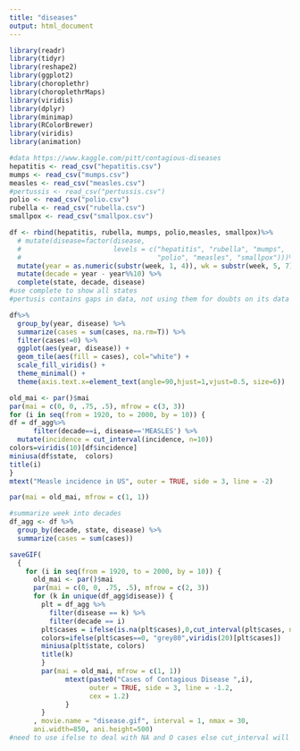 ```yaml
---
title: "diseases"
output: html_document
---
```



```r
library(readr)
library(tidyr)
library(reshape2)
library(ggplot2)
library(choroplethr)
library(choroplethrMaps)
library(viridis)
library(dplyr)
library(minimap)
library(RColorBrewer)
library(viridis)
library(animation)
```




```r
#data https://www.kaggle.com/pitt/contagious-diseases
hepatitis <- read_csv("hepatitis.csv")
mumps <- read_csv("mumps.csv")
measles <- read_csv("measles.csv")
#pertussis <- read_csv("pertussis.csv")
polio <- read_csv("polio.csv")
rubella <- read_csv("rubella.csv")
smallpox <- read_csv("smallpox.csv")
```

```r
df <- rbind(hepatitis, rubella, mumps, polio,measles, smallpox)%>%
  # mutate(disease=factor(disease, 
  #                       levels = c("hepatitis", "rubella", "mumps",
  #                                  "polio", "measles", "smallpox")))%>% 
  mutate(year = as.numeric(substr(week, 1, 4)), wk = substr(week, 5, 7)) %>%
  mutate(decade = year - year%%10) %>%
  complete(state, decade, disease)
#use complete to show all states
#pertusis contains gaps in data, not using them for doubts on its data collection
```

```r
df%>%
  group_by(year, disease) %>%
  summarize(cases = sum(cases, na.rm=T)) %>%
  filter(cases!=0) %>%
  ggplot(aes(year, disease)) +
  geom_tile(aes(fill = cases), col="white") +
  scale_fill_viridis() +
  theme_minimal() +
  theme(axis.text.x=element_text(angle=90,hjust=1,vjust=0.5, size=6))

```


```r
old_mai <- par()$mai
par(mai = c(0, 0, .75, .5), mfrow = c(3, 3))
for (i in seq(from = 1920, to = 2000, by = 10)) {
df = df_agg%>%
      filter(decade==i, disease=='MEASLES') %>%
  mutate(incidence = cut_interval(incidence, n=10))
colors=viridis(10)[df$incidence]
miniusa(df$state,  colors)
title(i)
}
mtext("Measle incidence in US", outer = TRUE, side = 3, line = -2)

par(mai = old_mai, mfrow = c(1, 1))

```


```r
#summarize week into decades
df_agg <- df %>% 
  group_by(decade, state, disease) %>%
  summarize(cases = sum(cases))

saveGIF(
  {
    for (i in seq(from = 1920, to = 2000, by = 10)) {
      old_mai <- par()$mai
      par(mai = c(0, 0, .75, .5), mfrow = c(2, 3))
      for (k in unique(df_agg$disease)) {
        plt = df_agg %>%
          filter(disease == k) %>%
          filter(decade == i)
        plt$cases = ifelse(is.na(plt$cases),0,cut_interval(plt$cases, n=20))
        colors=ifelse(plt$cases==0, "grey80",viridis(20)[plt$cases])
        miniusa(plt$state, colors)
        title(k)
        }
        par(mai = old_mai, mfrow = c(1, 1))
              mtext(paste0("Cases of Contagious Disease ",i), 
                    outer = TRUE, side = 3, line = -1.2,
                    cex = 1.2)
              }
        }
      , movie.name = "disease.gif", interval = 1, nmax = 30,
      ani.width=850, ani.height=500)
#need to use ifelse to deal with NA and O cases else cut_interval will throw error
```



